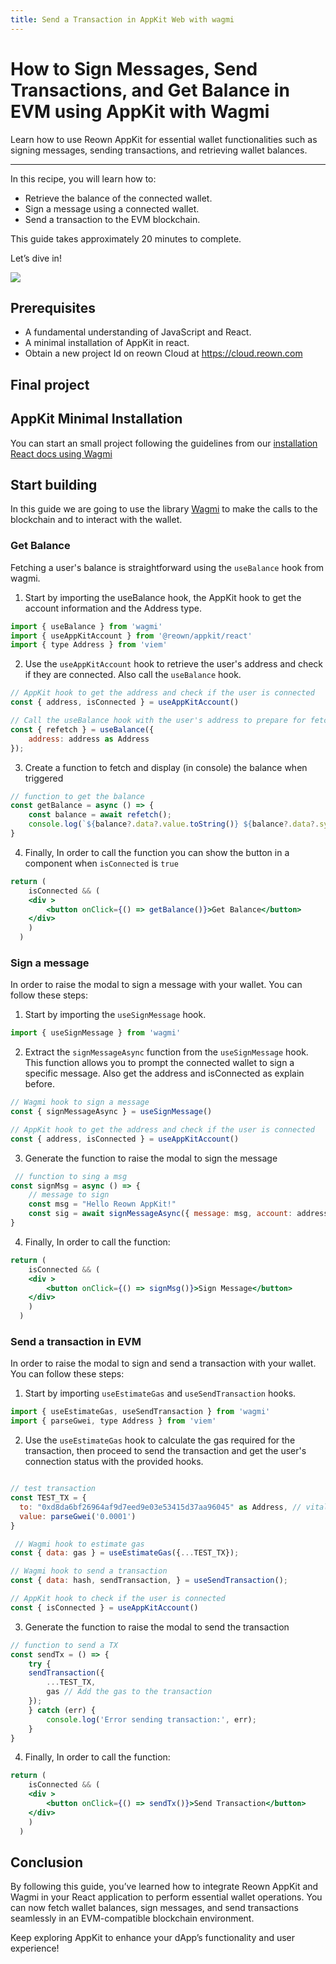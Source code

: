 ```yaml
---
title: Send a Transaction in AppKit Web with wagmi
---
```



# How to Sign Messages, Send Transactions, and Get Balance in EVM using AppKit with Wagmi

Learn how to use Reown AppKit for essential wallet functionalities such as signing messages, sending transactions, and retrieving wallet balances.

---

In this recipe, you will learn how to:

- Retrieve the balance of the connected wallet. 
- Sign a message using a connected wallet.
- Send a transaction to the EVM blockchain.


This guide takes approximately 20 minutes to complete.

Let’s dive in!

![](/assets/animatedGuideTx.gif)

## Prerequisites
- A fundamental understanding of JavaScript and React.
- A minimal installation of AppKit in react.
- Obtain a new project Id on reown Cloud at https://cloud.reown.com

## Final project
<GithubBox name="Appkit wagmi Example with blockchain interactions" url="https://github.com/reown-com/web-examples/tree/main/dapps/appkit/react-wagmi" description="Download the full project to try directly in your computer"></GithubBox>


## AppKit Minimal Installation

You can start an small project following the guidelines from our [installation React docs using Wagmi](https://docs.reown.com/appkit/react/core/installation?platform=wagmi)

## Start building

In this guide we are going to use the library [Wagmi](https://wagmi.sh/) to make the calls to the blockchain and to interact with the wallet.

### Get Balance

Fetching a user's balance is straightforward using the `useBalance` hook from wagmi.

1. Start by importing the useBalance hook, the AppKit hook to get the account information and the Address type.
```jsx
import { useBalance } from 'wagmi'
import { useAppKitAccount } from '@reown/appkit/react'
import { type Address } from 'viem'
```

2. Use the `useAppKitAccount` hook to retrieve the user's address and check if they are connected. Also call the `useBalance` hook.

```jsx
// AppKit hook to get the address and check if the user is connected
const { address, isConnected } = useAppKitAccount() 

// Call the useBalance hook with the user's address to prepare for fetching the balance.
const { refetch } = useBalance({
    address: address as Address
}); 

```

3. Create a function to fetch and display (in console) the balance when triggered

```jsx
// function to get the balance
const getBalance = async () => {
    const balance = await refetch();
    console.log(`${balance?.data?.value.toString()} ${balance?.data?.symbol.toString()}`);
}

```

4. Finally, In order to call the function you can show the button in a component when `isConnected` is `true`

```jsx
return (
    isConnected && (
    <div >
        <button onClick={() => getBalance()}>Get Balance</button>  
    </div>
    )
  )
```

### Sign a message

In order to raise the modal to sign a message with your wallet. You can follow these steps:

1. Start by importing the `useSignMessage` hook.

```jsx
import { useSignMessage } from 'wagmi'
```

2. Extract the `signMessageAsync` function from the `useSignMessage` hook. This function allows you to prompt the connected wallet to sign a specific message. Also get the address and isConnected as explain before.
```jsx
// Wagmi hook to sign a message
const { signMessageAsync } = useSignMessage() 

// AppKit hook to get the address and check if the user is connected
const { address, isConnected } = useAppKitAccount() 
```

3. Generate the function to raise the modal to sign the message

```jsx
 // function to sing a msg 
const signMsg = async () => {
    // message to sign
    const msg = "Hello Reown AppKit!" 
    const sig = await signMessageAsync({ message: msg, account: address as Address }); 
}
```

4. Finally, In order to call the function:

```jsx
return (
    isConnected && (
    <div >
        <button onClick={() => signMsg()}>Sign Message</button>  
    </div>
    )
  )
```

### Send a transaction in EVM

In order to raise the modal to sign and send a transaction with your wallet. You can follow these steps:

1. Start by importing `useEstimateGas` and `useSendTransaction` hooks.

```jsx
import { useEstimateGas, useSendTransaction } from 'wagmi'
import { parseGwei, type Address } from 'viem'
```

2. Use the `useEstimateGas` hook to calculate the gas required for the transaction, then proceed to send the transaction and get the user's connection status with the provided hooks.
```jsx

// test transaction
const TEST_TX = {
  to: "0xd8da6bf26964af9d7eed9e03e53415d37aa96045" as Address, // vitalik address
  value: parseGwei('0.0001')
}

 // Wagmi hook to estimate gas
const { data: gas } = useEstimateGas({...TEST_TX});

// Wagmi hook to send a transaction
const { data: hash, sendTransaction, } = useSendTransaction(); 

// AppKit hook to check if the user is connected
const { isConnected } = useAppKitAccount() 
```

3. Generate the function to raise the modal to send the transaction

```jsx
// function to send a TX
const sendTx = () => {
    try {
    sendTransaction({
        ...TEST_TX,
        gas // Add the gas to the transaction
    });
    } catch (err) {
        console.log('Error sending transaction:', err);
    }
}
```

4. Finally, In order to call the function:

```jsx
return (
    isConnected && (
    <div >
        <button onClick={() => sendTx()}>Send Transaction</button>  
    </div>
    )
  )
```

## Conclusion

By following this guide, you’ve learned how to integrate Reown AppKit and Wagmi in your React application to perform essential wallet operations. 
You can now fetch wallet balances, sign messages, and send transactions seamlessly in an EVM-compatible blockchain environment. 

Keep exploring AppKit to enhance your dApp’s functionality and user experience!